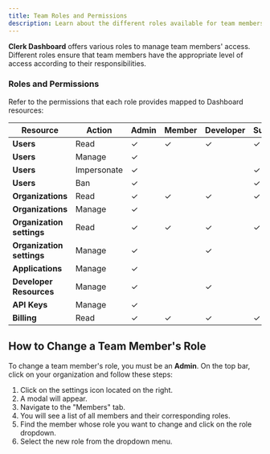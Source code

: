 ```yaml
---
title: Team Roles and Permissions
description: Learn about the different roles available for team members on a Clerk Dashboard.
---
```


**Clerk Dashboard** offers various roles to manage team members' access. Different roles ensure that team members have the appropriate level of access according to their responsibilities.

### Roles and Permissions

Refer to the permissions that each role provides mapped to Dashboard resources:

| Resource | Action | Admin | Member | Developer | Support |
| - | - | - | - | - | - |
| **Users** | Read | ✓ | ✓ | ✓ | ✓ |
| **Users** | Manage | ✓ | | | |
| **Users** | Impersonate | ✓ | | | ✓ |
| **Users** | Ban | ✓ | | | ✓ |
| **Organizations** | Read | ✓ | ✓ | ✓ | ✓ |
| **Organizations** | Manage | ✓ | | | |
| **Organization settings** | Read | ✓ | ✓ | ✓ | ✓ |
| **Organization settings** | Manage | ✓ | | ✓ | |
| **Applications** | Manage | ✓ | | | |
| **Developer Resources** | Manage | ✓ | | ✓ | |
| **API Keys** | Manage | ✓ | | | |
| **Billing** | Read | ✓ | ✓ | ✓ | ✓ |

## How to Change a Team Member's Role

To change a team member's role, you must be an **Admin**. On the top bar, click on your organization and follow these steps:

1. Click on the settings icon located on the right.
1. A modal will appear.
1. Navigate to the "Members" tab.
1. You will see a list of all members and their corresponding roles.
1. Find the member whose role you want to change and click on the role dropdown.
1. Select the new role from the dropdown menu.
